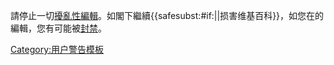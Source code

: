 {{{icon|[[File:Nuvola apps important.svg|25px|alt=|link=]]}}} 請停止一切[[Wikipedia:扰乱性编辑 |擾亂性編輯]]。如閣下繼續{{<includeonly>safesubst:</includeonly>#if:{{{reason|}}}|{{{reason}}}|损害维基百科}}，如您在{{{page}}}的編輯，您有可能被[[Wikipedia:BLOCK|封禁]]。<!-- Template:uw-vandalism3 --> {{{extra|}}}<noinclude>
[[Category:用户警告模板]]
</noinclude>